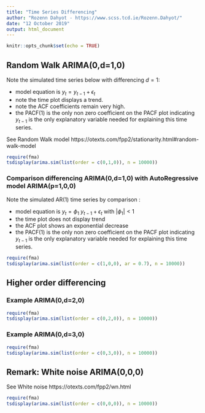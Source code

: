 ---
title: "Time Series Differencing"
author: "Rozenn Dahyot - https://www.scss.tcd.ie/Rozenn.Dahyot/"
date: "12 October 2019"
output: html_document
---

```{r setup, include=FALSE}
knitr::opts_chunk$set(echo = TRUE)
```




## Random Walk  ARIMA(0,d=1,0)

Note the simulated time series below with differencing  $d=1$: 

- model equation is $y_t=y_{t-1}+\epsilon_{t}$
- note the time plot displays a trend.
- note the ACF coefficients remain very high.
- the PACF(1) is the only non zero coefficient on the PACF plot indicating $y_{t-1}$ is the only explanatory variable needed for explaining this time series. 

See Random Walk model https://otexts.com/fpp2/stationarity.html#random-walk-model 


```{r,warning=FALSE, message=FALSE}
require(fma)
tsdisplay(arima.sim(list(order = c(0,1,0)), n = 10000))
```


### Comparison differencing ARIMA(0,d=1,0) with AutoRegressive model ARIMA(p=1,0,0)

Note the simulated AR(1) time series by comparison : 

-  model equation is $y_t=\phi_1\ y_{t-1}+\epsilon_{t}$ with $|\phi_1|<1$
- the time plot does not display trend
- the ACF plot shows an exponential decrease
-  the PACF(1) is the only non zero coefficient on the PACF plot indicating $y_{t-1}$ is the only explanatory variable needed for explaining this time series.   



```{r,warning=FALSE, message=FALSE}
require(fma)
tsdisplay(arima.sim(list(order = c(1,0,0), ar = 0.7), n = 10000))
```



## Higher order differencing   


### Example ARIMA(0,d=2,0)


```{r,warning=FALSE, message=FALSE}
require(fma)
tsdisplay(arima.sim(list(order = c(0,2,0)), n = 10000))
```


### Example ARIMA(0,d=3,0)


```{r,warning=FALSE, message=FALSE}
require(fma)
tsdisplay(arima.sim(list(order = c(0,3,0)), n = 10000))
```



## Remark: White noise ARIMA(0,0,0) 

See White noise
https://otexts.com/fpp2/wn.html

```{r,warning=FALSE, message=FALSE}
require(fma)
tsdisplay(arima.sim(list(order = c(0,0,0)), n = 10000))
```
